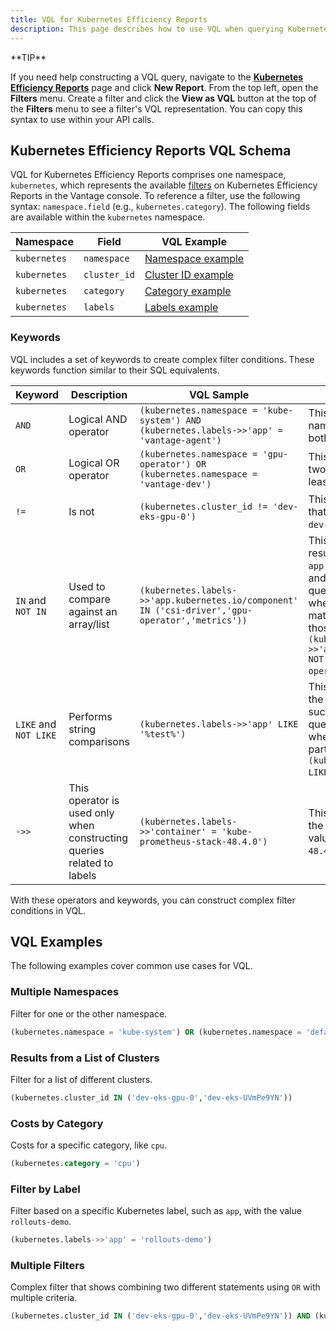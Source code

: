 ```yaml
---
title: VQL for Kubernetes Efficiency Reports
description: This page describes how to use VQL when querying Kubernetes Efficiency Reports in the API or using the Terraform Provider.
---
```


<Tip>
**TIP**

If you need help constructing a VQL query, navigate to the [**Kubernetes Efficiency Reports**](https://console.vantage.sh/kubernetes/efficiency_reports) page and click **New Report**. From the top left, open the **Filters** menu. Create a filter and click the **View as VQL** button at the top of the **Filters** menu to see a filter's VQL representation. You can copy this syntax to use within your API calls.
</Tip>

## Kubernetes Efficiency Reports VQL Schema

VQL for Kubernetes Efficiency Reports comprises one namespace, `kubernetes`, which represents the available [filters](/kubernetes#create-efficiency-reports) on Kubernetes Efficiency Reports in the Vantage console. To reference a filter, use the following syntax: `namespace.field` (e.g., `kubernetes.category`). The following fields are available within the `kubernetes` namespace.

| Namespace | Field | VQL Example |
| --- | --- | --- |
| `kubernetes` | `namespace` | [Namespace example](/vql_kubernetes_efficiency_report#multiple-namespaces) |
| `kubernetes` | `cluster_id` | [Cluster ID example](/vql_kubernetes_efficiency_report#results-from-a-list-of-clusters) |
| `kubernetes` | `category` | [Category example](/vql_kubernetes_efficiency_report#costs-by-category) |
| `kubernetes` | `labels` | [Labels example](/vql_kubernetes_efficiency_report#filter-by-label) |

### Keywords

VQL includes a set of keywords to create complex filter conditions. These keywords function similar to their SQL equivalents.

| Keyword | Description | VQL Sample | Explanation |
| --- | --- | --- | --- |
| `AND` | Logical AND operator | `(kubernetes.namespace = 'kube-system') AND (kubernetes.labels->>'app' = 'vantage-agent')` | This example filters for a specific namespace and label, where both conditions must be true. |
| `OR` | Logical OR operator | `(kubernetes.namespace = 'gpu-operator') OR (kubernetes.namespace = 'vantage-dev')` | This example looks for results in two different namespaces. At least one condition must be true. |
| `!=` | Is not | `(kubernetes.cluster_id != 'dev-eks-gpu-0')` | This example looks for results that are in any cluster except for `dev-eks-gpu-0`. |
| `IN` and `NOT IN` | Used to compare against an array/list | `(kubernetes.labels->>'app.kubernetes.io/component' IN ('csi-driver','gpu-operator','metrics'))` | This example searches for results with the `app.kubernetes.io/component` key and multiple values.      This same query also works for `NOT IN` where the results are anything matching the label key except for those particular values: `(kubernetes.labels->>'app.kubernetes.io/component' NOT IN ('csi-driver','gpu-operator','metrics'))`. |
| `LIKE` and `NOT LIKE` | Performs string comparisons | `(kubernetes.labels->>'app' LIKE '%test%')` | This example selects data where the `app` label value contains `test`, such as `test-app`.      This same query also works for `NOT LIKE` where data does not contain a particular string: `(kubernetes.labels->>'app' NOT LIKE '%test%')`. |
| `->>` | This operator is used only when constructing queries related to labels | `(kubernetes.labels->>'container' = 'kube-prometheus-stack-48.4.0')` | This example looks results with the label name of `container` and value of `kube-prometheus-stack-48.4.0`. |

With these operators and keywords, you can construct complex filter conditions in VQL.

## VQL Examples

The following examples cover common use cases for VQL.

### Multiple Namespaces

Filter for one or the other namespace.

```sql
(kubernetes.namespace = 'kube-system') OR (kubernetes.namespace = 'default')
```

### Results from a List of Clusters

Filter for a list of different clusters.

```sql
(kubernetes.cluster_id IN ('dev-eks-gpu-0','dev-eks-UVmPe9YN'))
```

### Costs by Category

Costs for a specific category, like `cpu`.

```sql
(kubernetes.category = 'cpu')
```

### Filter by Label

Filter based on a specific Kubernetes label, such as `app`, with the value `rollouts-demo`.

```sql
(kubernetes.labels->>'app' = 'rollouts-demo')
```

### Multiple Filters

Complex filter that shows combining two different statements using `OR` with multiple criteria.

```sql
(kubernetes.cluster_id IN ('dev-eks-gpu-0','dev-eks-UVmPe9YN')) AND (kubernetes.category = 'cpu') OR (kubernetes.cluster_id IN ('dev-eks-gpu-0','dev-eks-UVmPe9YN')) AND (kubernetes.category = 'gpu')
```

